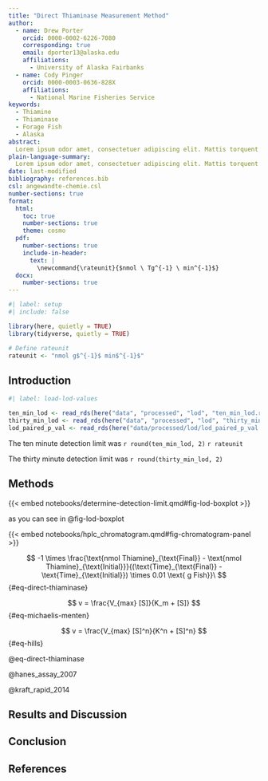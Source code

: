```yaml
---
title: "Direct Thiaminase Measurement Method"
author:
  - name: Drew Porter
    orcid: 0000-0002-6226-7080
    corresponding: true
    email: dporter13@alaska.edu
    affiliations: 
      - University of Alaska Fairbanks
  - name: Cody Pinger
    orcid: 0000-0003-0636-828X
    affiliations:
      - National Marine Fisheries Service
keywords: 
  - Thiamine
  - Thiaminase
  - Forage Fish
  - Alaska
abstract: 
  Lorem ipsum odor amet, consectetuer adipiscing elit. Mattis torquent convallis platea consequat dictumst. Cubilia vitae imperdiet netus nisi aliquam pharetra imperdiet. Ligula eros aliquam fames morbi sed, conubia parturient. Semper nascetur mollis, finibus in integer morbi. Orci a montes mauris inceptos urna.
plain-language-summary: 
  Lorem ipsum odor amet, consectetuer adipiscing elit. Mattis torquent convallis platea consequat dictumst.
date: last-modified
bibliography: references.bib
csl: angewandte-chemie.csl
number-sections: true
format:
  html:
    toc: true
    number-sections: true
    theme: cosmo
  pdf:
    number-sections: true
    include-in-header:
      text: |
        \newcommand{\rateunit}{$nmol \ Tg^{-1} \ min^{-1}$}
  docx:
    number-sections: true
---
```


```r
#| label: setup
#| include: false

library(here, quietly = TRUE)
library(tidyverse, quietly = TRUE)

# Define rateunit
rateunit <- "nmol g$^{-1}$ min$^{-1}$"

```

## Introduction

```r
#| label: load-lod-values

ten_min_lod <- read_rds(here("data", "processed", "lod", "ten_min_lod.rds"))
thirty_min_lod <- read_rds(here("data", "processed", "lod", "thirty_min_lod.rds"))
lod_paired_p_val <- read_rds(here("data/processed/lod/lod_paired_p_val.rds"))

```

The ten minute detection limit was `r round(ten_min_lod, 2)` `r rateunit`

The thirty minute detection limit was `r round(thirty_min_lod, 2)`

## Methods

{{< embed notebooks/determine-detection-limit.qmd#fig-lod-boxplot >}}

as you can see in @fig-lod-boxplot

{{< embed notebooks/hplc_chromatogram.qmd#fig-chromatogram-panel >}}

$$
-1 \times \frac{\text{nmol Thiamine}_{\text{Final}} - \text{nmol Thiamine}_{\text{Initial}}}{(\text{Time}_{\text{Final}} - \text{Time}_{\text{Initial}}) \times 0.01 \text{ g Fish}}\
$$ {#eq-direct-thiaminase}

$$
v = \frac{V_{max} [S]}{K_m + [S]}
$$ {#eq-michaelis-menten}

$$
v = \frac{V_{max} [S]^n}{K^n + [S]^n}
$$ {#eq-hills}

@eq-direct-thiaminase

@hanes_assay_2007

@kraft_rapid_2014

## Results and Discussion

## Conclusion

## References {.unnumbered}

::: {#refs}
:::
